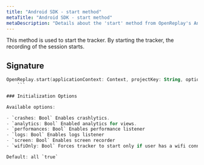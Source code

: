 ```yaml
---
title: "Android SDK - start method"
metaTitle: "Android SDK - start method"
metaDescription: "Details about the 'start' method from OpenReplay's Android SDK"
---
```


This method is used to start the tracker. By starting the tracker, the recording of the session starts.

## Signature

```kotlin
OpenReplay.start(applicationContext: Context, projectKey: String, options: OROptions)
	```

### Initialization Options

Available options:

- `crashes: Bool` Enables crashlytics.
- `analytics: Bool` Enabled analytics for views.
- `performances: Bool` Enables performance listener
- `logs: Bool` Enables logs listener
- `screen: Bool` Enables screen recorder
- `wifiOnly: Bool` Forces tracker to start only if user has a wifi connection

Default: all `true`

	
